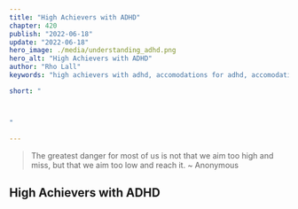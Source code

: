 ```yaml
---
title: "High Achievers with ADHD"
chapter: 420
publish: "2022-06-18"
update: "2022-06-18"
hero_image: ./media/understanding_adhd.png
hero_alt: "High Achievers with ADHD"
author: "Rho Lall"
keywords: "high achievers with adhd, accomodations for adhd, accomodations for students with adhd, accommodations for adhd elementary students"

short: "



"

---
```

> The greatest danger for most of us is not that we aim too high and miss, but that we aim too low and reach it. ~ Anonymous


## High Achievers with ADHD